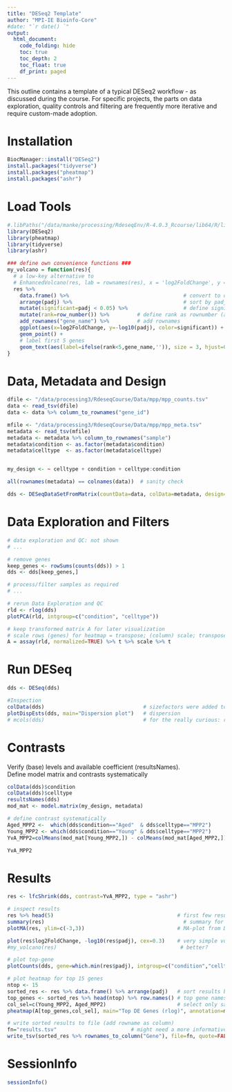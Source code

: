 ```yaml
---
title: "DESeq2 Template"
author: "MPI-IE Bioinfo-Core"
#date: "`r date() `"
output:
  html_document:
    code_folding: hide
    toc: true
    toc_depth: 2
    toc_float: true
    df_print: paged
---
```


This outline contains a template of a typical DESeq2 workflow - as discussed during the course.  For specific projects, the parts on data exploration, quality controls and filtering are frequently more iterative and require custom-made adoption.


# Installation 
```r
BiocManager::install("DESeq2")
install.packages("tidyverse")
install.packages("pheatmap")
install.packages("ashr")
```

# Load Tools
```r
#.libPaths("/data/manke/processing/RdeseqEnv/R-4.0.3_Rcourse/lib64/R/library") 
library(DESeq2)
library(pheatmap)
library(tidyverse)
library(ashr)

### define own convenience functions ###
my_volcano = function(res){
  # a low-key alternative to
  # EnhancedVolcano(res, lab = rownames(res), x = 'log2FoldChange', y = 'pvalue')
  res %>% 
    data.frame() %>%                                     # convert to data frame
    arrange(padj) %>%                                    # sort by padj 
    mutate(significant=padj < 0.05) %>%                  # define significant genes 
    mutate(rank=row_number()) %>%         # define rank as rownumber (after sorting)
    add_rownames("gene_name") %>%         # add rownames
    ggplot(aes(x=log2FoldChange, y=-log10(padj), color=significant)) + 
    geom_point() + 
    # label first 5 genes
    geom_text(aes(label=ifelse(rank<5,gene_name,'')), size = 3, hjust=0,vjust=-0.15) 
}
```


# Data, Metadata and Design
```r
dfile <- "/data/processing3/RdeseqCourse/Data/mpp/mpp_counts.tsv"     
data <- read_tsv(dfile)
data <- data %>% column_to_rownames("gene_id") 

mfile <- "/data/processing3/RdeseqCourse/Data/mpp/mpp_meta.tsv"      
metadata <- read_tsv(mfile)
metadata <- metadata %>% column_to_rownames("sample") 
metadata$condition <- as.factor(metadata$condition)
metadata$celltype  <- as.factor(metadata$celltype)


my_design <- ~ celltype + condition + celltype:condition

all(rownames(metadata) == colnames(data))  # sanity check

dds <- DESeqDataSetFromMatrix(countData=data, colData=metadata, design= my_design)
```

# Data Exploration and Filters
```r
# data exploration and QC: not shown
# ...

# remove genes
keep_genes <- rowSums(counts(dds)) > 1
dds <- dds[keep_genes,]

# process/filter samples as required
# ...

# rerun Data Exploration and QC
rld <- rlog(dds)
plotPCA(rld, intgroup=c("condition", "celltype"))

# keep transformed matrix A for later visualization
# scale rows (genes) for heatmap = transpose; (column) scale; transpose
A = assay(rld, normalized=TRUE) %>% t %>% scale %>% t 
```

# Run DESeq
```r
dds <- DESeq(dds)                          

#Inspection
colData(dds)                                # sizefactors were added to metadata
plotDispEsts(dds, main="Dispersion plot")   # dispersion
# mcols(dds)                                # for the really curious: results of modeling
```

# Contrasts
Verify (base) levels and available coefficient (resultsNames).  
Define model matrix and contrasts systematically

```r
colData(dds)$condition
colData(dds)$celltype
resultsNames(dds)
mod_mat <- model.matrix(my_design, metadata)

# define contrast systematically
Aged_MPP2 <-  which(dds$condition=="Aged"  & dds$celltype=="MPP2")
Young_MPP2 <- which(dds$condition=="Young" & dds$celltype=="MPP2")
YvA_MPP2=colMeans(mod_mat[Young_MPP2,]) - colMeans(mod_mat[Aged_MPP2,]) 

YvA_MPP2
```

# Results
```r
res <- lfcShrink(dds, contrast=YvA_MPP2, type = "ashr") 

# inspect results
res %>% head(5)                                        # first few results
summary(res)	                                         # summary for all genes
plotMA(res, ylim=c(-3,3))                              # MA-plot from DESeq2

plot(res$log2FoldChange, -log10(res$padj), cex=0.3)    # very simple volcano
#my_volcano(res)                                        # better?

# plot top-gene
plotCounts(dds, gene=which.min(res$padj), intgroup=c("condition","celltype"))  

# plot heatmap for top 15 genes
ntop <- 15
sorted_res <- res %>% data.frame() %>% arrange(padj)   # sort results by padj
top_genes <- sorted_res %>% head(ntop) %>% row.names() # top gene names
col_sel=c(Young_MPP2, Aged_MPP2)                       # select only samples in contrast
pheatmap(A[top_genes,col_sel], main="Top DE Genes (rlog)", annotation=metadata)

# write sorted results to file (add rowname as column)
fn="results.tsv"                        # might need a more informative filename
write_tsv(sorted_res %>% rownames_to_column("Gene"), file=fn, quote=FALSE)            
```

# SessionInfo
```r
sessionInfo()
```





